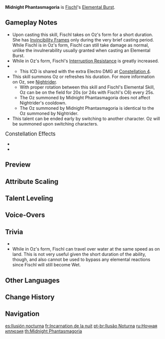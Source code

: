 {{Talent Infobox
|image         = Talent Midnight Phantasmagoria.png
|character     = Fischl
|type          = Elemental Burst
|info          = Summons [[Oz]] to spread his twin wings of twilight and defend Fischl.<br />Has the following properties during the ability's [[duration]]:<br />
* Fischl takes on Oz's form, greatly increasing her [[Movement Speed]].
* Strikes nearby opponents with lightning, dealing {{Color|Electro DMG}} to opponents she comes in contact with. Each opponent can only be struck once.
* Once this ability's effects end, Oz will remain on the battlefield and attack his Prinzessin's foes. If Oz is already on the field, then this will reset the duration of his presence.
|energyCost    = 60
|CD            = 15s
|attr1         = Falling Thunder DMG
|value1        = 208–468%
|utility1      = Movement SPD
|utility2      = Duration Reset
|utility3      = Interruption Resistance
|scale_att1    = ATK
}}
{{Description|"...In the hordes of beasts that follow the cursed blood, only Prince Nachtraben, who bore witness to the extinction of thousand worlds, knows her true greatness. Thus the night wings he spreads are his eternal promise to protect Her Royal Highness."<br />&mdash;Flowers for Princess Fischl (I): End Time Zersetzung.''}}
'''Midnight Phantasmagoria''' is [[Fischl]]'s [[Elemental Burst]].

==Gameplay Notes==
* Upon casting this skill, Fischl takes on Oz's form for a short duration. She has [[Invincibility Frames]] only during the very brief casting period. While Fischl is in Oz's form, Fischl can still take damage as normal, unlike the invulnerability usually granted when casting an Elemental Burst.
* While in Oz's form, Fischl's [[Interruption Resistance]] is greatly increased.
* {{TalentNote|icd|Falling Thunder DMG|5|4}}
** This ICD is shared with the extra Electro DMG at [[Her Pilgrimage of Bleak|Constellation 4]].
* This skill summons Oz or refreshes his duration. For more information on Oz, see [[Nightrider]].
** With proper rotation between this skill and Fischl's Elemental Skill, Oz can be on the field for 20s (or 24s with Fischl's C6) every 25s.
** The Oz summoned by Midnight Phantasmagoria does not affect Nightrider's cooldown.
** The Oz summoned by Midnight Phantasmagoria is identical to the Oz summoned by Nightrider.
* This talent can be ended early by switching to another character. Oz will be summoned upon switching characters.

;<big>Constellation Effects</big>
* {{TalentNote|constellation|4|Her Pilgrimage of Bleak}}
* {{TalentNote|constellation|5|Against the Fleeing Light}}

==Preview==
{{Preview
|file=Midnight Phantasmagoria Preview
}}
{{clr}}

==Attribute Scaling==
{{Talent Scaling
|talentType=Elemental Burst
|levels=14
|order=fallingthunderdmg,cd,energycost
|titles=Falling Thunder DMG (%),CD,Energy Cost
|fallingthunderdmg_1=208
|fallingthunderdmg_2=223.6
|fallingthunderdmg_3=239.2
|fallingthunderdmg_4=260
|fallingthunderdmg_5=275.6
|fallingthunderdmg_6=291.2
|fallingthunderdmg_7=312
|fallingthunderdmg_8=332.8
|fallingthunderdmg_9=353.6
|fallingthunderdmg_10=374.4
|fallingthunderdmg_11=395.2
|fallingthunderdmg_12=416
|fallingthunderdmg_13=442
|fallingthunderdmg_14=468
|cd=15s
|energycost=60
}}

==Talent Leveling==
{{Talent Upgrade|Fischl}}

==Voice-Overs==
{{Talent VO}}

==Trivia==
* {{TalentNote|clap}}
* While in Oz's form, Fischl can travel over water at the same speed as on land. This is not very useful given the short duration of the ability, though, and also cannot be used to bypass any elemental reactions since Fischl will still become Wet.

==Other Languages==
{{Other Languages
|en      = Midnight Phantasmagoria
|zhs     = 至夜幻现
|zhs_rm  = Zhì yè huàn xiàn
|zht     = 至夜幻現
|zht_rm  = Zhì yè huàn xiàn
|zh_tl   = 
|ja      = 夜の幻現
|ja_rm   = Yoru no Gengen
|ja_tl   = Phantom Reality of Night
|ko      = 암야의 환상
|ko_rm   = Am'ya-ui Hwansang
|ko_tl   = Illusion of Dark Night
|es      = Ilusión nocturna
|es_tl   = Nocturnal Illusion
|fr      = Incarnation de la nuit
|fr_tl   = Embodiment of the Night
|ru      = Ночная иллюзия
|ru_tl   = Night Illusion
|th      = Midnight Phantasmagoria
|vi      = Ảo Ảnh Bóng Đêm
|vi_tl   = Shadow Illusion
|de      = Mitternachtstraum
|de_tl   = Midnight's Dream
|id      = Midnight Phantasmagoria
|pt      = Ilusão Noturna
|pt_tl   = 
}}

==Change History==
{{Change History|1.0}}

==Navigation==
{{Talent Navbox|Fischl}}

[[es:Ilusión nocturna]]
[[fr:Incarnation de la nuit]]
[[pt-br:Ilusão Noturna]]
[[ru:Ночная иллюзия]]
[[th:Midnight Phantasmagoria]]